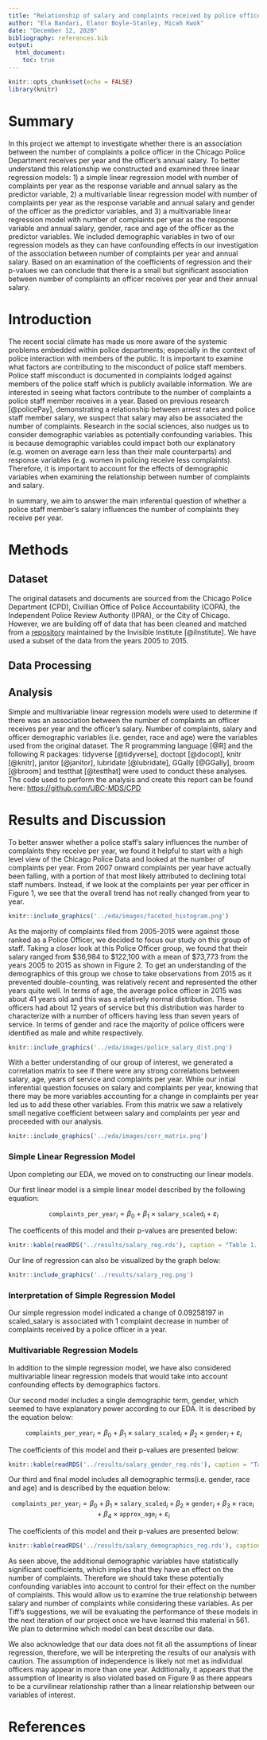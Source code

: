 ```yaml
---
title: "Relationship of salary and complaints received by police officers"
author: "Ela Bandari, Elanor Boyle-Stanley, Micah Kwok"
date: "December 12, 2020"
bibliography: references.bib
output: 
  html_document:
    toc: true
---
```


```r
knitr::opts_chunk$set(echo = FALSE)
library(knitr)
```

# Summary

In this project we attempt to investigate whether there is an association between the number of complaints a police officer in the Chicago Police Department receives per year and the officer's annual salary. To better understand this relationship we constructed and examined three linear regression models: 1) a simple linear regression model with number of complaints per year as the response variable and annual salary as the predictor variable, 2) a multivariable linear regression model with number of complaints per year as the response variable and annual salary and gender of the officer as the predictor variables, and 3) a multivariable linear regression model with number of complaints per year as the response variable and annual salary, gender, race and age of the officer as the predictor variables. We included demographic variables in two of our regression models as they can have confounding effects in our investigation of the association between number of complaints per year and annual salary. Based on an examination of the coefficients of regression and their p-values we can conclude that there is a small but significant association between number of complaints an officer receives per year and their annual salary.

# Introduction

The recent social climate has made us more aware of the systemic problems embedded within police departments; especially in the context of police interaction with members of the public. It is important to examine what factors are contributing to the misconduct of police staff members. Police staff misconduct is documented in complaints lodged against members of the police staff which is publicly available information. We are interested in seeing what factors contribute to the number of complaints a police staff member receives in a year. Based on previous research [@policePay], demonstrating a relationship between arrest rates and police staff member salary, we suspect that salary may also be associated the number of complaints. Research in the social sciences, also nudges us to consider demographic variables as potentially confounding variables. This is because demographic variables could impact both our explanatory (e.g. women on average earn less than their male counterparts) and response variables (e.g. women in policing receive less complaints). Therefore, it is important to account for the effects of demographic variables when examining the relationship between number of complaints and salary.

In summary, we aim to answer the main inferential question of whether a police staff member's salary influences the number of complaints they receive per year.

# Methods

## Dataset

The original datasets and documents are sourced from the Chicago Police Department (CPD), Civillian Office of Police Accountability (COPA), the Independent Police Review Authority (IPRA), or the City of Chicago. However, we are building off of data that has been cleaned and matched from a [repository](https://github.com/invinst/chicago-police-data) maintained by the Invisible Institute [@iInstitute]. We have used a subset of the data from the years 2005 to 2015.

## Data Processing



## Analysis

Simple and multivariable linear regression models were used to determine if there was an association between the number of complaints an officer receives per year and the officer's salary. Number of complaints, salary and officer demographic variables (i.e. gender, race and age) were the variables used from the original dataset. The R programming language [@R] and the following R packages: tidyverse [@tidyverse], doctopt [@docopt], knitr [@knitr], janitor [@janitor], lubridate [@lubridate], GGally [@GGally], broom [@broom] and testthat [@testthat] were used to conduct these analyses. The code used to perform the analysis and create this report can be found here: <https://github.com/UBC-MDS/CPD>

# Results and Discussion

To better answer whether a police staff's salary influences the number of complaints they receive per year, we found it helpful to start with a high level view of the Chicago Police Data and looked at the number of complaints per year. From 2007 onward complaints per year have actually been falling, with a portion of that most likely attributed to declining total staff numbers. Instead, if we look at the complaints per year per officer in Figure 1, we see that the overall trend has not really changed from year to year.

```r
knitr::include_graphics('../eda/images/faceted_histogram.png')
```

As the majority of complaints filed from 2005-2015 were against those ranked as a Police Officer, we decided to focus our study on this group of staff. Taking a closer look at this Police Officer group, we found that their salary ranged from \$36,984 to \$122,100 with a mean of \$73,773 from the years 2005 to 2015 as shown in Figure 2. To get an understanding of the demographics of this group we chose to take observations from 2015 as it prevented double-counting, was relatively recent and represented the other years quite well. In terms of age, the average police officer in 2015 was about 41 years old and this was a relatively normal distribution. These officers had about 12 years of service but this distribution was harder to characterize with a number of officers having less than seven years of service. In terms of gender and race the majority of police officers were identified as male and white respectively. 

```r
knitr::include_graphics('../eda/images/police_salary_dist.png')
```


With a better understanding of our group of interest, we generated a correlation matrix to see if there were any strong correlations between salary, age, years of service and complaints per year. While our initial inferential question focuses on salary and complaints per year, knowing that there may be more variables accounting for a change in complaints per year led us to add these other variables. From this matrix we saw a relatively small negative coefficient between salary and complaints per year and proceeded with our analysis.

```r
knitr::include_graphics('../eda/images/corr_matrix.png')
```

### Simple Linear Regression Model

Upon completing our EDA, we moved on to constructing our linear models.

Our first linear model is a simple linear model described by the following equation:

$$ \texttt{complaints_per_year}_i = \beta_0 + \beta_1 \times \texttt{salary_scaled}_i + \varepsilon_i $$

The coefficents of this model and their p-values are presented below:

```r
knitr::kable(readRDS('../results/salary_reg.rds'), caption = "Table 1. Simple Linear Regression Model Coefficients and p-values.")
```

Our line of regression can also be visualized by the graph below:

```r
knitr::include_graphics('../results/salary_reg.png')
```

### Interpretation of Simple Regression Model

Our simple regression model indicated a change of 0.09258197 in scaled_salary is associated with 1 complaint decrease in number of complaints received by a police officer in a year.

### Multivariable Regression Models

In addition to the simple regression model, we have also considered multivariable linear regression models that would take into account confounding effects by demographics factors.

Our second model includes a single demographic term, gender, which seemed to have explanatory power according to our EDA. It is described by the equation below:

$$ \texttt{complaints_per_year}_i = \beta_0 + \beta_1 \times \texttt{salary_scaled}_i + \beta_2 \times \texttt{gender}_i + \varepsilon_i $$

The coefficients of this model and their p-values are presented below:

```r
knitr::kable(readRDS('../results/salary_gender_reg.rds'), caption = "Table 2. Multivariable Regression Model considering effect of Gender.")
```

Our third and final model includes all demographic terms(i.e. gender, race and age) and is described by the equation below:

$$ \texttt{complaints_per_year}_i = \beta_0 + \beta_1 \times \texttt{salary_scaled}_i + \beta_2 \times \texttt{gender}_i + \beta_3 \times \texttt{race}_i +  \beta_4 \times \texttt{approx_age}_i + \varepsilon_i $$

The coefficients of this model and their p-values are presented below:

```r
knitr::kable(readRDS('../results/salary_demographics_reg.rds'), caption = "Table 3. Multivariable Regression Model considering effect of all demographic variables.")
```

As seen above, the additional demographic variables have statistically significant coefficients, which implies that they have an effect on the number of complaints. Therefore we should take these potentially confounding variables into account to control for their effect on the number of complaints. This would allow us to examine the true relationship between salary and number of complaints while considering these variables. As per Tiff's suggestions, we will be evaluating the performance of these models in the next iteration of our project once we have learned this material in 561. We plan to determine which model can best describe our data.

We also acknowledge that our data does not fit all the assumptions of linear regression, therefore, we will be interpreting the results of our analysis with caution. The assumption of independence is likely not met as individual officers may appear in more than one year. Additionally, it appears that the assumption of linearity is also violated based on Figure 9 as there appears to be a curvilinear relationship rather than a linear relationship between our variables of interest.

# References

